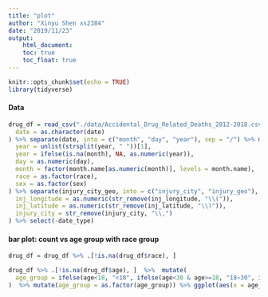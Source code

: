 ```yaml
---
title: "plot"
author: "Xinyu Shen xs2384"
date: "2019/11/23"
output:
    html_document:
    toc: true
    toc_float: true
---
```


```r
knitr::opts_chunk$set(echo = TRUE)
library(tidyverse)
```



#### Data


```r
drug_df = read_csv("./data/Accidental_Drug_Related_Deaths_2012-2018.csv") %>% janitor::clean_names() %>% mutate(
  date = as.character(date)
) %>% separate(date, into = c("month", "day", "year"), sep = "/") %>% mutate(
  year = unlist(strsplit(year, " "))[1],
  year = ifelse(is.na(month), NA, as.numeric(year)),
  day = as.numeric(day),
  month = factor(month.name[as.numeric(month)], levels = month.name),
  race = as.factor(race),
  sex = as.factor(sex)
) %>% separate(injury_city_geo, into = c("injury_city", "injury_geo"), sep = "CT") %>% separate(injury_geo, into = c("inj_longitude", "inj_latitude"), sep = ",") %>% mutate(
  inj_longitude = as.numeric(str_remove(inj_longitude, "\\(")),
  inj_latitude = as.numeric(str_remove(inj_latitude, "\\)")),
  injury_city = str_remove(injury_city, "\\,")
) %>% select(-date_type)
```

#### bar plot: count vs age group with race group


```r
drug_df = drug_df %>% .[!is.na(drug_df$race), ] 

drug_df %>% .[!is.na(drug_df$age), ]  %>%  mutate(
  age_group = ifelse(age<18, "<18", ifelse(age<30 & age>=18, "18~30", ifelse(age<40 & age >=30, "30~40", ifelse(age<50 & age>=40, "40~50", ifelse(age< 60 & age>=50, "50~60", ifelse(age<70 & age >= 60, "60~70", "70+"))))) )
)  %>% mutate(age_group = as.factor(age_group)) %>% ggplot(aes(x = age_group, fill = race)) + geom_histogram(stat = "count", width = 0.6) + labs(title = "Age group vs Death count", x = "Age group", y = "Death count due to drugs") + theme_bw() + theme(plot.title = element_text(hjust = 0.5), legend.text = element_text(size = 8)) + guides(col = guide_legend(nrow = 2))



```

